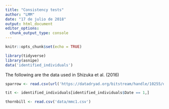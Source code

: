 ```yaml
---
title: "Consistency tests"
author: "LMM"
date: "17 de julio de 2018"
output: html_document
editor_options: 
  chunk_output_type: console
---
```


```r
knitr::opts_chunk$set(echo = TRUE)
```

```r
library(tidyverse)
library(asnipe)
data('identified_individuals')
```

The following are the data used in Shizuka et al. (2016)

```r
sparrow <- read.csv(url('https://datadryad.org/bitstream/handle/10255/dryad.63926/Flock_Season3_Dryad.csv'))

tit <- identified_individuals[identified_individuals$Date == 1,]

thornbill <- read.csv('data/mmc1.csv')
```

